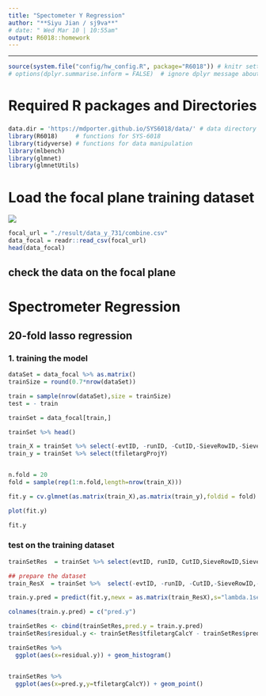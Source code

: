 ```yaml
---
title: "Spectometer Y Regression" 
author: "**Siyu Jian / sj9va**"
# date: " Wed Mar 10 | 10:55am"
output: R6018::homework
---
```


*******************************************
```r
source(system.file("config/hw_config.R", package="R6018")) # knitr settings
# options(dplyr.summarise.inform = FALSE)  # ignore dplyr message about grouping
```


# Required R packages and Directories

### {.solution}
```r
data.dir = 'https://mdporter.github.io/SYS6018/data/' # data directory
library(R6018)     # functions for SYS-6018
library(tidyverse) # functions for data manipulation   
library(mlbench)
library(glmnet)
library(glmnetUtils) 
```
# Load the focal plane training dataset
![](https://raw.githubusercontent.com/Jiansiyu/spectrometer_nn/main/dataGenerator/resource/runList.png)


```r
focal_url = "./result/data_y_731/combine.csv"
data_focal = readr::read_csv(focal_url)
head(data_focal)
```
## check the data on the focal plane 

# Spectrometer Regression {.tabset} 
## 20-fold lasso regression 
### 1. training the model

```r

dataSet = data_focal %>% as.matrix()
trainSize = round(0.7*nrow(dataSet))

train = sample(nrow(dataSet),size = trainSize)
test = - train 

trainSet = data_focal[train,]

trainSet %>% head()

train_X = trainSet %>% select(-evtID, -runID, -CutID,-SieveRowID,-SieveColID,-bpmX,-bpmY,-tfiletargCalcY,-tfiletargProjY)
train_y = trainSet %>% select(tfiletargProjY)


n.fold = 20
fold = sample(rep(1:n.fold,length=nrow(train_X)))

fit.y = cv.glmnet(as.matrix(train_X),as.matrix(train_y),foldid = fold)

plot(fit.y)

fit.y
```
### test on the training dataset
```r

trainSetRes  = trainSet %>% select(evtID, runID, CutID,SieveRowID,SieveColID,bpmX,bpmY,tfiletargCalcY,tfiletargProjY)

## prepare the dataset
train_ResX  = trainSet %>%  select(-evtID, -runID, -CutID,-SieveRowID,-SieveColID,-bpmX,-bpmY,-tfiletargCalcY,-tfiletargProjY)

train.y.pred = predict(fit.y,newx = as.matrix(train_ResX),s="lambda.1se")

colnames(train.y.pred) = c("pred.y")

trainSetRes <- cbind(trainSetRes,pred.y = train.y.pred)
trainSetRes$residual.y <- trainSetRes$tfiletargCalcY - trainSetRes$pred.y

trainSetRes %>%
  ggplot(aes(x=residual.y)) + geom_histogram()


trainSetRes %>%
  ggplot(aes(x=pred.y,y=tfiletargCalcY)) + geom_point()
```

